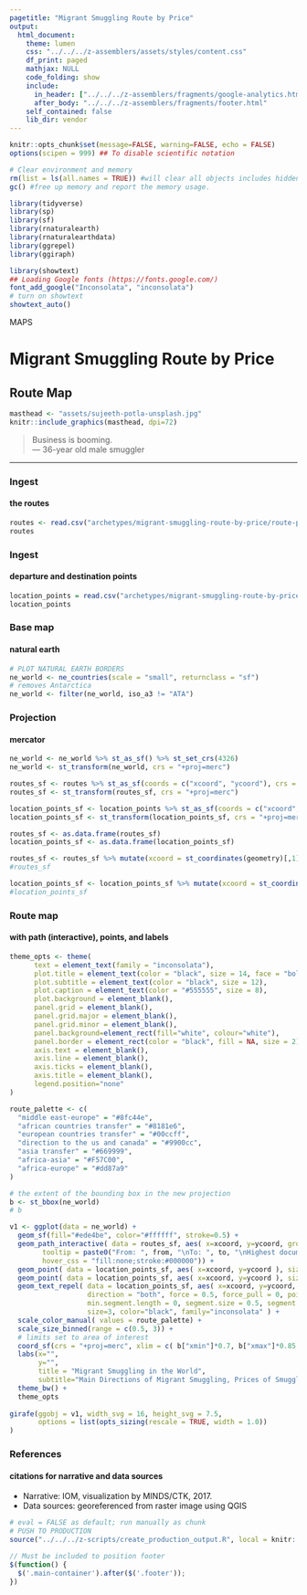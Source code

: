 ```yaml
---
pagetitle: "Migrant Smuggling Route by Price"
output: 
  html_document:
    theme: lumen
    css: "../../../z-assemblers/assets/styles/content.css"
    df_print: paged
    mathjax: NULL
    code_folding: show
    include:
      in_header: ["../../../z-assemblers/fragments/google-analytics.html", "../../../z-assemblers/fragments/header.html"]
      after_body: "../../../z-assemblers/fragments/footer.html"
    self_contained: false
    lib_dir: vendor
---
```



```r

knitr::opts_chunk$set(message=FALSE, warning=FALSE, echo = FALSE)
options(scipen = 999) ## To disable scientific notation

# Clear environment and memory
rm(list = ls(all.names = TRUE)) #will clear all objects includes hidden objects.
gc() #free up memory and report the memory usage.

library(tidyverse)
library(sp)
library(sf)
library(rnaturalearth)
library(rnaturalearthdata)
library(ggrepel)
library(ggiraph)

library(showtext)
## Loading Google fonts (https://fonts.google.com/)
font_add_google("Inconsolata", "inconsolata")
# turn on showtext
showtext_auto()

```

<div class="activity">
MAPS
</div>

# Migrant Smuggling Route by Price
## Route Map

```r

masthead <- "assets/sujeeth-potla-unsplash.jpg"
knitr::include_graphics(masthead, dpi=72)

```

> Business is booming.\
--- 36-year old male smuggler\

***



### Ingest
#### the routes

```r

routes <- read.csv("archetypes/migrant-smuggling-route-by-price/route-paths.csv", header = TRUE, stringsAsFactors = FALSE, as.is=T)
routes

```


### Ingest
#### departure and destination points


```r

location_points = read.csv("archetypes/migrant-smuggling-route-by-price/location-points.csv", header = TRUE, stringsAsFactors = FALSE, as.is=T)
location_points

```


### Base map
#### natural earth


```r

# PLOT NATURAL EARTH BORDERS
ne_world <- ne_countries(scale = "small", returnclass = "sf")
# removes Antarctica
ne_world <- filter(ne_world, iso_a3 != "ATA")

```


### Projection
#### mercator


```r

ne_world <- ne_world %>% st_as_sf() %>% st_set_crs(4326)
ne_world <- st_transform(ne_world, crs = "+proj=merc")

routes_sf <- routes %>% st_as_sf(coords = c("xcoord", "ycoord"), crs = 4326) # %>% st_set_crs("+proj=merc")
routes_sf <- st_transform(routes_sf, crs = "+proj=merc")

location_points_sf <- location_points %>% st_as_sf(coords = c("xcoord", "ycoord"), crs = 4326) # %>% st_set_crs("+proj=merc")
location_points_sf <- st_transform(location_points_sf, crs = "+proj=merc")

routes_sf <- as.data.frame(routes_sf)
location_points_sf <- as.data.frame(location_points_sf)

routes_sf <- routes_sf %>% mutate(xcoord = st_coordinates(geometry)[,1], ycoord = st_coordinates(geometry)[,2])
#routes_sf

location_points_sf <- location_points_sf %>% mutate(xcoord = st_coordinates(geometry)[,1], ycoord = st_coordinates(geometry)[,2])
#location_points_sf

```



### Route map
#### with path (interactive), points, and labels


```r

theme_opts <- theme(
      text = element_text(family = "inconsolata"), 
      plot.title = element_text(color = "black", size = 14, face = "bold"),
      plot.subtitle = element_text(color = "black", size = 12),
      plot.caption = element_text(color = "#555555", size = 8),
      plot.background = element_blank(),
      panel.grid = element_blank(),
      panel.grid.major = element_blank(),
      panel.grid.minor = element_blank(),
      panel.background=element_rect(fill="white", colour="white"),
      panel.border = element_rect(color = "black", fill = NA, size = 2),
      axis.text = element_blank(),
      axis.line = element_blank(),
      axis.ticks = element_blank(),
      axis.title = element_blank(),
      legend.position="none"
)

route_palette <- c(
  "middle east-europe" = "#8fc44e",
  "african countries transfer" = "#8181e6",
  "european countries transfer" = "#00ccff",
  "direction to the us and canada" = "#9900cc",
  "asia transfer" = "#669999",
  "africa-asia" = "#F57C00",
  "africa-europe" = "#dd87a9"
)

# the extent of the bounding box in the new projection
b <- st_bbox(ne_world)
# b

v1 <- ggplot(data = ne_world) +
  geom_sf(fill="#ede4be", color="#ffffff", stroke=0.5) +
  geom_path_interactive( data = routes_sf, aes( x=xcoord, y=ycoord, group=factor(id), color=color, size=value,
        tooltip = paste0("From: ", from, "\nTo: ", to, "\nHighest documented value: ", format(value, big.mark=",")), data_id = row.names(routes_sf),
        hover_css = "fill:none;stroke:#000000")) +
  geom_point( data = location_points_sf, aes( x=xcoord, y=ycoord ), size=3, color=ifelse(location_points_sf$type == "destination", 'black', '#999999') ) +
  geom_point( data = location_points_sf, aes( x=xcoord, y=ycoord ), size=1.0, color="white" ) +
  geom_text_repel( data = location_points_sf, aes( x=xcoord, y=ycoord, label = location ), seed = 123, 
                   direction = "both", force = 0.5, force_pull = 0, point.size = 4,
                   min.segment.length = 0, segment.size = 0.5, segment.curvature = -0.1, segment.ncp = 3, segment.angle = 20,
                   size=3, color="black", family="inconsolata" ) +
  scale_color_manual( values = route_palette) +
  scale_size_binned(range = c(0.5, 3)) +
  # limits set to area of interest
  coord_sf(crs = "+proj=merc", xlim = c( b["xmin"]*0.7, b["xmax"]*0.85 ), ylim = c( b["ymin"]*0.3, b["ymax"]*0.6) ) +
  labs(x="",
       y="",
       title = "Migrant Smuggling in the World", 
       subtitle="Main Directions of Migrant Smuggling, Prices of Smugglers in EUR") +
  theme_bw() +
  theme_opts
  
girafe(ggobj = v1, width_svg = 16, height_svg = 7.5,
       options = list(opts_sizing(rescale = TRUE, width = 1.0))
)

```


### References
#### citations for narrative and data sources

* Narrative: IOM, visualization by MINDS/CTK, 2017.
* Data sources: georeferenced from raster image using QGIS


```r

# eval = FALSE as default; run manually as chunk
# PUSH TO PRODUCTION
source("../../../z-scripts/create_production_output.R", local = knitr::knit_global())

```


```js

// Must be included to position footer
$(function() {
  $('.main-container').after($('.footer'));
})

```
